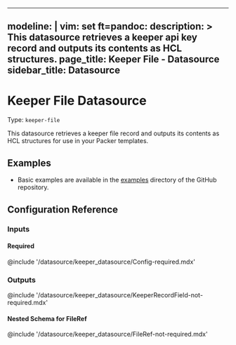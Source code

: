 
---
modeline: |
  vim: set ft=pandoc:
description: >
  This datasource retrieves a keeper api key record and outputs its contents as HCL structures.
page_title: Keeper File - Datasource
sidebar_title: Datasource
---



# Keeper File Datasource

Type: `keeper-file`

This datasource retrieves a keeper file record and outputs its contents as HCL structures for use in your Packer templates.

## Examples

- Basic examples are available in the [examples](https://github.com/aidanleuck/packer-plugin-keeper/tree/main/example)
  directory of the GitHub repository.

## Configuration Reference

### Inputs

#### Required

@include '/datasource/keeper_datasource/Config-required.mdx'

### Outputs

@include '/datasource/keeper_datasource/KeeperRecordField-not-required.mdx'

#### Nested Schema for FileRef

@include '/datasource/keeper_datasource/FileRef-not-required.mdx'